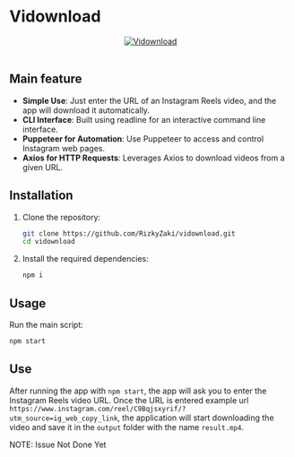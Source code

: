 # Vidownload

<div align="center">
  <a href="https://github.com/RizkyZaki/vidownload" target="_blank">
    <img
      src="https://raw.githubusercontent.com/RizkyZaki/vidownload/main/images/Capture.PNG"
      alt="Vidownload"
    />
  </a>
</div>

<br />

## Main feature

- **Simple Use**: Just enter the URL of an Instagram Reels video, and the app will download it automatically.
- **CLI Interface**: Built using readline for an interactive command line interface.
- **Puppeteer for Automation**: Use Puppeteer to access and control Instagram web pages.
- **Axios for HTTP Requests**: Leverages Axios to download videos from a given URL.

## Installation

1. Clone the repository:

   ```bash
   git clone https://github.com/RizkyZaki/vidownload.git
   cd vidownload
   ```

2. Install the required dependencies:

   ```bash
   npm i
   ```

## Usage

Run the main script:

```bash
npm start
```

## Use

After running the app with `npm start`, the app will ask you to enter the Instagram Reels video URL. Once the URL is entered example url `https://www.instagram.com/reel/C9Bqjsxyrif/?utm_source=ig_web_copy_link`, the application will start downloading the video and save it in the `output` folder with the name `result.mp4`.

NOTE:
Issue Not Done Yet
